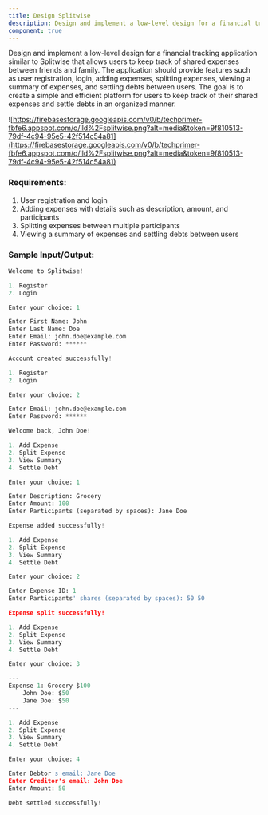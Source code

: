 ```yaml
---
title: Design Splitwise
description: Design and implement a low-level design for a financial tracking application similar to Splitwise that allows users to keep track of shared expenses between friends and family. The application should provide features such as user registration, login, adding expenses, splitting expenses, viewing a summary of expenses, and settling debts between users. The goal is to create a simple and efficient platform for users to keep track of their shared expenses and settle debts in an organized manner.
component: true
---
```


Design and implement a low-level design for a financial tracking application similar to Splitwise that allows users to keep track of shared expenses between friends and family. The application should provide features such as user registration, login, adding expenses, splitting expenses, viewing a summary of expenses, and settling debts between users. The goal is to create a simple and efficient platform for users to keep track of their shared expenses and settle debts in an organized manner.

![https://firebasestorage.googleapis.com/v0/b/techprimer-fbfe6.appspot.com/o/lld%2Fsplitwise.png?alt=media&token=9f810513-79df-4c94-95e5-42f514c54a81](https://firebasestorage.googleapis.com/v0/b/techprimer-fbfe6.appspot.com/o/lld%2Fsplitwise.png?alt=media&token=9f810513-79df-4c94-95e5-42f514c54a81)

### Requirements:

1. User registration and login
2. Adding expenses with details such as description, amount, and participants
3. Splitting expenses between multiple participants
4. Viewing a summary of expenses and settling debts between users

### Sample Input/Output:

```python
Welcome to Splitwise!

1. Register
2. Login

Enter your choice: 1

Enter First Name: John
Enter Last Name: Doe
Enter Email: john.doe@example.com
Enter Password: ******

Account created successfully!

1. Register
2. Login

Enter your choice: 2

Enter Email: john.doe@example.com
Enter Password: ******

Welcome back, John Doe!

1. Add Expense
2. Split Expense
3. View Summary
4. Settle Debt

Enter your choice: 1

Enter Description: Grocery
Enter Amount: 100
Enter Participants (separated by spaces): Jane Doe

Expense added successfully!

1. Add Expense
2. Split Expense
3. View Summary
4. Settle Debt

Enter your choice: 2

Enter Expense ID: 1
Enter Participants' shares (separated by spaces): 50 50

Expense split successfully!

1. Add Expense
2. Split Expense
3. View Summary
4. Settle Debt

Enter your choice: 3

---
Expense 1: Grocery $100
    John Doe: $50
    Jane Doe: $50
---

1. Add Expense
2. Split Expense
3. View Summary
4. Settle Debt

Enter your choice: 4

Enter Debtor's email: Jane Doe
Enter Creditor's email: John Doe
Enter Amount: 50

Debt settled successfully!
```
